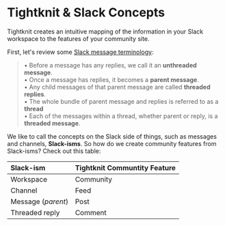 # Tightknit & Slack Concepts

Tightknit creates an intuitive mapping of the information in your Slack workspace to the features of your community site.

First, let's review some [Slack message terminology](https://api.slack.com/messaging/managing#threading):

> • Before a message has any replies, we call it an **unthreaded message**.<br/>
> • Once a message has replies, it becomes a **parent message**.<br/>
> • Any child messages of that parent message are called **threaded replies**.<br/>
> • The whole bundle of parent message and replies is referred to as a **thread**<br/>
> • Each of the messages within a thread, whether parent or reply, is a **threaded message**.<br/>

We like to call the concepts on the Slack side of things, such as messages and channels, **Slack-isms**.
So how do we create community features from Slack-isms? Check out this table:

| **Slack-ism**      | **Tightknit Communtity Feature** |
| :----------------- | :------------------------------- |
| Workspace          | Community                        |
| Channel            | Feed                             |
| Message (_parent_) | Post                             |
| Threaded reply     | Comment                          |
